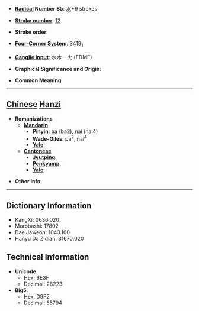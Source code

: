 * '''[[Wiktionary:Chinese radical index| Radical]] Number 85''': [[Wiktionary:Chinese radical index 水|水]]+9 strokes

* '''[[Wiktionary:Chinese total strokes index|Stroke number]]''': [[Wiktionary:Chinese total strokes index 12|12]]

* '''Stroke order''': 

* '''[[Wiktionary:Chinese four corner index|Four-Corner System]]''': 3419<sub>1</sub>

* '''[[Wiktionary:Chinese Cangjie index|Cangjie input]]''': 水木一火 (EDMF)

* '''Graphical Significance and Origin''': 

* '''Common Meaning'''

----

== [[Chinese]] [[Hanzi]] ==

* '''Romanizations'''
** '''[[Mandarin]]'''
*** '''[[Pinyin]]''': bá (ba2), nài (nai4)
*** '''[[Wade-Giles]]''': pa<sup>2</sup>, nai<sup>4</sup>
*** '''[[Yale]]''': 
** '''[[Cantonese]]'''
*** '''[[Jyutping]]''':
*** '''[[Penkyamp]]''': 
*** '''[[Yale]]''': 

* '''Other info''': 

----

== Dictionary Information ==

* KangXi: 0636.020
* Morobashi: 17802
* Dae Jaweon: 1043.100
* Hanyu Da Zidian: 31670.020

== Technical Information ==

* '''Unicode''':
** Hex: 6E3F
** Decimal: 28223
* '''Big5''':
** Hex: D9F2
** Decimal: 55794